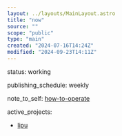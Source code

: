 ```yaml
---
layout: ../layouts/MainLayout.astro
title: "now"
source: ""
scope: "public"
type: "main"
created: "2024-07-16T14:24Z"
modified: "2024-09-23T14:11Z"
---
```


status: working

publishing_schedule: weekly

note_to_self: [how-to-operate](/how-to-operate)

active_projects:
- [lipu](/lipu)
